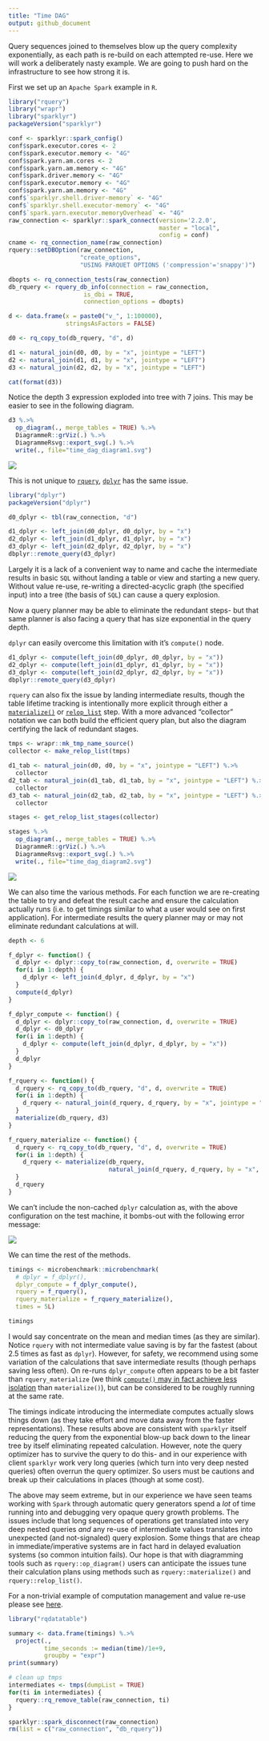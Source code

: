 ```yaml
---
title: "Time DAG"
output: github_document
---
```


Query sequences joined to themselves blow up the query complexity exponentially, as each path is re-build on each attempted re-use.  Here we will work a deliberately nasty example.  We are going to push hard on the infrastructure to see how strong it is.

First we set up an `Apache Spark` example in `R`.

```r
library("rquery")
library("wrapr")
library("sparklyr")
packageVersion("sparklyr")

conf <- sparklyr::spark_config()
conf$spark.executor.cores <- 2
conf$spark.executor.memory <- "4G"
conf$spark.yarn.am.cores <- 2
conf$spark.yarn.am.memory <- "4G"
conf$spark.driver.memory <- "4G"
conf$spark.executor.memory <- "4G"
conf$spark.yarn.am.memory <- "4G"
conf$`sparklyr.shell.driver-memory` <- "4G"
conf$`sparklyr.shell.executor-memory` <- "4G"
conf$`spark.yarn.executor.memoryOverhead` <- "4G"
raw_connection <- sparklyr::spark_connect(version='2.2.0', 
                                          master = "local",
                                          config = conf)
cname <- rq_connection_name(raw_connection)
rquery::setDBOption(raw_connection, 
                    "create_options",
                    "USING PARQUET OPTIONS ('compression'='snappy')")

dbopts <- rq_connection_tests(raw_connection)
db_rquery <- rquery_db_info(connection = raw_connection,
                     is_dbi = TRUE,
                     connection_options = dbopts)

d <- data.frame(x = paste0("v_", 1:100000),
                stringsAsFactors = FALSE)

d0 <- rq_copy_to(db_rquery, "d", d)

d1 <- natural_join(d0, d0, by = "x", jointype = "LEFT")
d2 <- natural_join(d1, d1, by = "x", jointype = "LEFT")
d3 <- natural_join(d2, d2, by = "x", jointype = "LEFT")

cat(format(d3))
```

Notice the depth 3 expression exploded into tree with 7 joins.  This may be easier to see in the following diagram.

```r
d3 %.>%
  op_diagram(., merge_tables = TRUE) %.>% 
  DiagrammeR::grViz(.) %.>%
  DiagrammeRsvg::export_svg(.) %.>%
  write(., file="time_dag_diagram1.svg")
```

![](time_dag_diagram1.svg)

This is not unique to [`rquery`](https://CRAN.R-project.org/package=rquery), [`dplyr`](https://CRAN.R-project.org/package=dplyr) has the same issue.

```r
library("dplyr")
packageVersion("dplyr")

d0_dplyr <- tbl(raw_connection, "d")

d1_dplyr <- left_join(d0_dplyr, d0_dplyr, by = "x")
d2_dplyr <- left_join(d1_dplyr, d1_dplyr, by = "x")
d3_dplyr <- left_join(d2_dplyr, d2_dplyr, by = "x")
dbplyr::remote_query(d3_dplyr)
```

Largely it is a lack of a convenient way to name and cache the intermediate results in basic `SQL` without landing a table or view and starting a new query.  Without value re-use, re-writing a directed-acyclic graph (the specified input) into a tree (the basis of `SQL`) can cause a query explosion.

Now a query planner may be able to eliminate the redundant steps- but that same planner is also facing a query that has size exponential in the query depth.

`dplyr` can easily overcome this limitation with it's `compute()` node.

```r
d1_dplyr <- compute(left_join(d0_dplyr, d0_dplyr, by = "x"))
d2_dplyr <- compute(left_join(d1_dplyr, d1_dplyr, by = "x"))
d3_dplyr <- compute(left_join(d2_dplyr, d2_dplyr, by = "x"))
dbplyr::remote_query(d3_dplyr)
```

`rquery` can also fix the issue by landing intermediate results, though the table lifetime tracking is intentionally more explicit through either a [`materialize()`](https://winvector.github.io/rquery/reference/materialize.html) or [`relop_list`](https://winvector.github.io/rquery/reference/relop_list-class.html) step. With a more advanced "collector" notation we can both build the efficient query plan, but also the diagram certifying the lack of redundant stages.

```r
tmps <- wrapr::mk_tmp_name_source()
collector <- make_relop_list(tmps)

d1_tab <- natural_join(d0, d0, by = "x", jointype = "LEFT") %.>%
  collector
d2_tab <- natural_join(d1_tab, d1_tab, by = "x", jointype = "LEFT") %.>%
  collector
d3_tab <- natural_join(d2_tab, d2_tab, by = "x", jointype = "LEFT") %.>%
  collector

stages <- get_relop_list_stages(collector)
```

```r
stages %.>%
  op_diagram(., merge_tables = TRUE) %.>% 
  DiagrammeR::grViz(.) %.>%
  DiagrammeRsvg::export_svg(.) %.>%
  write(., file="time_dag_diagram2.svg")
```

![](time_dag_diagram2.svg)

We can also time the various methods.  For each function we are re-creating the table to try and defeat the result cache and ensure the calculation actually runs (i.e. to get timings similar to what a user would see on first application). For intermediate results the query planner may or may not eliminate redundant calculations at will.

```r
depth <- 6

f_dplyr <- function() {
  d_dplyr <- dplyr::copy_to(raw_connection, d, overwrite = TRUE)
  for(i in 1:depth) {
    d_dplyr <- left_join(d_dplyr, d_dplyr, by = "x")
  }
  compute(d_dplyr)
}

f_dplyr_compute <- function() {
  d_dplyr <- dplyr::copy_to(raw_connection, d, overwrite = TRUE)
  d_dplyr <- d0_dplyr
  for(i in 1:depth) {
    d_dplyr <- compute(left_join(d_dplyr, d_dplyr, by = "x"))
  }
  d_dplyr
}

f_rquery <- function() {
  d_rquery <- rq_copy_to(db_rquery, "d", d, overwrite = TRUE)
  for(i in 1:depth) {
    d_rquery <- natural_join(d_rquery, d_rquery, by = "x", jointype = "LEFT")
  }
  materialize(db_rquery, d3)
}

f_rquery_materialize <- function() {
  d_rquery <- rq_copy_to(db_rquery, "d", d, overwrite = TRUE)
  for(i in 1:depth) {
    d_rquery <- materialize(db_rquery,
                            natural_join(d_rquery, d_rquery, by = "x", jointype = "LEFT"))
  }
  d_rquery
}
```

We can't include the non-cached `dplyr` calculation as, with the above configuration on the test machine, it bombs-out with the following error message:

![](dplyr_error.png)

We can time the rest of the methods.

```r
timings <- microbenchmark::microbenchmark(
  # dplyr = f_dplyr(),
  dplyr_compute = f_dplyr_compute(),
  rquery = f_rquery(),
  rquery_materialize = f_rquery_materialize(),
  times = 5L)

timings
```

I would say concentrate on the mean and median times (as they are similar).  Notice `rquery` with not intermediate value saving is by far the fastest (about 2.5 times as fast as `dplyr`).  However, for safety, we recommend using some variation of the calculations that save intermediate results (though perhaps saving less often).  On re-runs `dplyr_compute` often appears to be a bit faster than `rquery_materialize` (we think [`compute()` may in fact achieve less isolation](https://github.com/rstudio/sparklyr/issues/1026) than `materialize()`), but can be considered to be roughly running at the same rate.

The timings indicate introducing the intermediate computes actually slows things down (as they take effort and move data away from the faster representations). These results above are consistent with `sparklyr` itself reducing the query from the exponential blow-up back down to the linear tree by itself eliminating repeated calculation.  However, note the query optimizer has to survive the query to do this- and in our experience with client `sparklyr` work very long queries (which turn into very deep nested queries) often overrun the query optimizer.  So users must be cautions and break up their calculations in places (though at some cost).

The above may seem extreme, but in our experience we have seen teams working with `Spark` through automatic query generators spend a *lot* of time running into and debugging very opaque query growth problems.  The issues include that long sequences of operations get translated into very deep nested queries *and* any re-use of intermediate values translates into unexpected (and not-signaled) query explosion.  Some things that are cheap in immediate/imperative systems are in fact hard in delayed evaluation systems (so common intuition fails). Our hope is that with diagramming tools such as `rquery::op_diagram()` users can anticipate the issues tune their calculation plans using methods such as `rquery::materialize()` and `rquery::relop_list()`.


For a non-trivial example of computation management and value re-use please see [here](https://github.com/WinVector/rquery/blob/master/db_examples/RSQLite.md).

```r
library("rqdatatable")

summary <- data.frame(timings) %.>% 
  project(., 
          time_seconds := median(time)/1e+9,
          groupby = "expr") 
print(summary)
```



```r
# clean up tmps
intermediates <- tmps(dumpList = TRUE)
for(ti in intermediates) {
  rquery::rq_remove_table(raw_connection, ti)
}

sparklyr::spark_disconnect(raw_connection)
rm(list = c("raw_connection", "db_rquery"))
```
